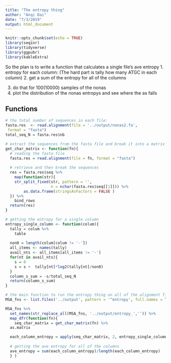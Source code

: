 ```yaml
---
title: "The entropy thing"
author: "Anqi Dai"
date: "7/3/2019"
output: html_document
---
```


```r
knitr::opts_chunk$set(echo = TRUE)
library(seqinr)
library(tidyverse)
library(ggpubr)
library(kableExtra)
```

So the plan is to 
write a function that calculates a single file's ave entropy
1. entropy for each column: (The hard part is tally how many ATGC in each column)
2. get a sum of the entropy for all of the columns

3. do that for 100(10000) samples of the nonas
4. plot the distribution of the nonas entropys and see where the as falls

## Functions

```r
# the total number of sequences in each file:
fasta.res  <- read.alignment(file = '../output/nonas2.fa',
 format = "fasta")
total_seq_N = fasta.res$nb

# extract the sequences from the fasta file and break it into a matrix of characters
get_char_matrix <- function(fn){
  # reading the fasta file
  fasta.res = read.alignment(file = fn, format = "fasta")
    
  # retrieve and then break the sequences
  res = fasta.res$seq %>% 
    map(function(str){
    str_split_fixed(str, pattern = '',
                    n = nchar(fasta.res$seq[[1]])) %>% 
        as.data.frame(stringsAsFactors = FALSE )
  }) %>% 
    bind_rows
  return(res)
}

# getting the entropy for a single column
entropy_single_column <- function(colum){
  tally = colum %>% 
    table
   
  non0 = length(colum[colum != '-'])
  all_items <- names(tally)
  avail_nts <- all_items[all_items != '-']
  for(nt in avail_nts){
    s = 0
    s = s +  tally[nt]*log2(tally[nt]/non0)
  }
  column_s_sum = -s/total_seq_N
  return(column_s_sum)
}

```


```r
# the main function to run the entropy thing on all of the alignment files
MSA_fns <- list.files('../output', pattern = '^entropy', full.names = T)

MSA_fns %>% 
  set_names(str_replace_all(MSA_fns, '../output/entropy_','')) %>% 
  map_dfr(function(fn){
    seq_char_matrix = get_char_matrix(fn) %>% 
  as.matrix

  each_column_entropy = apply(seq_char_matrix, 2, entropy_single_column)
  
  # getting the ave entropy for all of the columns
  ave_entropy = sum(each_column_entropy)/length(each_column_entropy)
  } )
    
```

